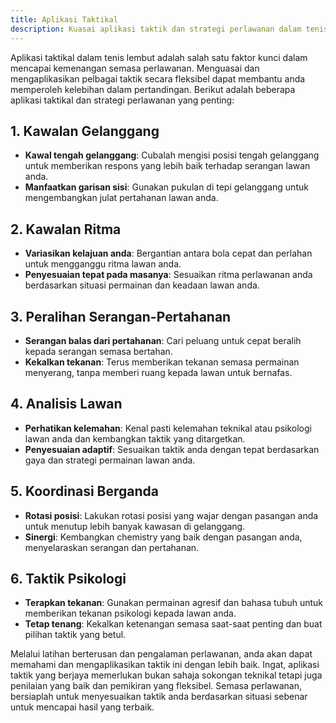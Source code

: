```yaml
---
title: Aplikasi Taktikal
description: Kuasai aplikasi taktik dan strategi perlawanan dalam tenis lembut
---
```


Aplikasi taktikal dalam tenis lembut adalah salah satu faktor kunci dalam mencapai kemenangan semasa perlawanan. Menguasai dan mengaplikasikan pelbagai taktik secara fleksibel dapat membantu anda memperoleh kelebihan dalam pertandingan. Berikut adalah beberapa aplikasi taktikal dan strategi perlawanan yang penting:

## 1. Kawalan Gelanggang

- **Kawal tengah gelanggang**: Cubalah mengisi posisi tengah gelanggang untuk memberikan respons yang lebih baik terhadap serangan lawan anda.
- **Manfaatkan garisan sisi**: Gunakan pukulan di tepi gelanggang untuk mengembangkan julat pertahanan lawan anda.

## 2. Kawalan Ritma

- **Variasikan kelajuan anda**: Bergantian antara bola cepat dan perlahan untuk mengganggu ritma lawan anda.
- **Penyesuaian tepat pada masanya**: Sesuaikan ritma perlawanan anda berdasarkan situasi permainan dan keadaan lawan anda.

## 3. Peralihan Serangan-Pertahanan

- **Serangan balas dari pertahanan**: Cari peluang untuk cepat beralih kepada serangan semasa bertahan.
- **Kekalkan tekanan**: Terus memberikan tekanan semasa permainan menyerang, tanpa memberi ruang kepada lawan untuk bernafas.

## 4. Analisis Lawan

- **Perhatikan kelemahan**: Kenal pasti kelemahan teknikal atau psikologi lawan anda dan kembangkan taktik yang ditargetkan.
- **Penyesuaian adaptif**: Sesuaikan taktik anda dengan tepat berdasarkan gaya dan strategi permainan lawan anda.

## 5. Koordinasi Berganda

- **Rotasi posisi**: Lakukan rotasi posisi yang wajar dengan pasangan anda untuk menutup lebih banyak kawasan di gelanggang.
- **Sinergi**: Kembangkan chemistry yang baik dengan pasangan anda, menyelaraskan serangan dan pertahanan.

## 6. Taktik Psikologi

- **Terapkan tekanan**: Gunakan permainan agresif dan bahasa tubuh untuk memberikan tekanan psikologi kepada lawan anda.
- **Tetap tenang**: Kekalkan ketenangan semasa saat-saat penting dan buat pilihan taktik yang betul.

Melalui latihan berterusan dan pengalaman perlawanan, anda akan dapat memahami dan mengaplikasikan taktik ini dengan lebih baik. Ingat, aplikasi taktik yang berjaya memerlukan bukan sahaja sokongan teknikal tetapi juga penilaian yang baik dan pemikiran yang fleksibel. Semasa perlawanan, bersiaplah untuk menyesuaikan taktik anda berdasarkan situasi sebenar untuk mencapai hasil yang terbaik.